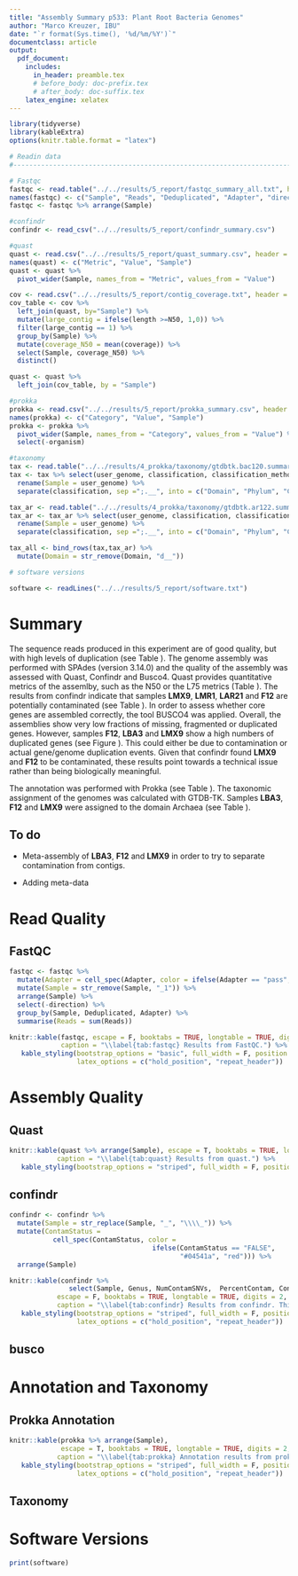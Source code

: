 ```yaml
---
title: "Assembly Summary p533: Plant Root Bacteria Genomes"
author: "Marco Kreuzer, IBU"
date: "`r format(Sys.time(), '%d/%m/%Y')`"
documentclass: article
output:
  pdf_document:
    includes:
      in_header: preamble.tex
      # before_body: doc-prefix.tex
      # after_body: doc-suffix.tex
    latex_engine: xelatex
---
```


```r
library(tidyverse)
library(kableExtra)
options(knitr.table.format = "latex")
```




```r
# Readin data
#------------------------------------------------------------------------------

# Fastqc
fastqc <- read.table("../../results/5_report/fastqc_summary_all.txt", header = F)
names(fastqc) <- c("Sample", "Reads", "Deduplicated", "Adapter", "direction")
fastqc <- fastqc %>% arrange(Sample)

#confindr
confindr <- read_csv("../../results/5_report/confindr_summary.csv")

#quast
quast <- read.csv("../../results/5_report/quast_summary.csv", header = FALSE)
names(quast) <- c("Metric", "Value", "Sample")
quast <- quast %>%
  pivot_wider(Sample, names_from = "Metric", values_from = "Value")

cov <- read.csv("../../results/5_report/contig_coverage.txt", header = TRUE)
cov_table <- cov %>%
  left_join(quast, by="Sample") %>%
  mutate(large_contig = ifelse(length >=N50, 1,0)) %>%
  filter(large_contig == 1) %>%
  group_by(Sample) %>%
  mutate(coverage_N50 = mean(coverage)) %>%
  select(Sample, coverage_N50) %>%
  distinct()

quast <- quast %>%
  left_join(cov_table, by = "Sample")

#prokka
prokka <- read.csv("../../results/5_report/prokka_summary.csv", header = FALSE)
names(prokka) <- c("Category", "Value", "Sample")
prokka <- prokka %>%
  pivot_wider(Sample, names_from = "Category", values_from = "Value") %>%
  select(-organism)

#taxonomy
tax <- read.table("../../results/4_prokka/taxonomy/gtdbtk.bac120.summary.tsv", sep = "\t", header = TRUE)
tax <- tax %>% select(user_genome, classification, classification_method) %>%
  rename(Sample = user_genome) %>%
  separate(classification, sep =";.__", into = c("Domain", "Phylum", "Class", "Order", "Family", "Genus", "Species"))

tax_ar <- read.table("../../results/4_prokka/taxonomy/gtdbtk.ar122.summary.tsv", sep = "\t", header = TRUE)
tax_ar <- tax_ar %>% select(user_genome, classification, classification_method) %>%
  rename(Sample = user_genome) %>%
  separate(classification, sep =";.__", into = c("Domain", "Phylum", "Class", "Order", "Family", "Genus", "Species"))

tax_all <- bind_rows(tax,tax_ar) %>%
  mutate(Domain = str_remove(Domain, "d__"))

# software versions

software <- readLines("../../results/5_report/software.txt")
```
\tableofcontents

# Summary

The sequence reads produced in this experiment are of good quality, but with high levels of duplication (see Table \ref{tab:fastqc}). The genome assembly was performed with SPAdes (version 3.14.0) and the quality of the
assembly was assessed with Quast, Confindr and Busco4. Quast provides quantitative metrics of the assemlby, such as the N50 or the L75 metrics (Table \ref{tab:quast}). The results from confindr indicate
that samples **LMX9**, **LMR1**, **LAR21** and **F12** are potentially contaminated (see Table \ref{tab:confindr}). In order to assess whether core genes are assembled correctly, the tool
BUSCO4 was applied. Overall, the assemblies show very low fractions of missing, fragmented or duplicated genes. However, samples **F12**, **LBA3** and **LMX9** show a high numbers of duplicated genes (see Figure \ref{fig:busco}). This could either be due to contamination or actual gene/genome duplication events. Given that
confindr found **LMX9** and **F12** to be contaminated, these results point towards
a technical issue rather than being biologically meaningful.

The annotation was performed with Prokka (see Table \ref{tab:prokka}). The taxonomic assignment of the genomes was calculated with GTDB-TK. Samples **LBA3**, **F12** and **LMX9** were assigned to the domain Archaea (see Table \ref{tab:taxonomy}).

## To do

* Meta-assembly of  **LBA3**, **F12** and **LMX9** in order to try to separate contamination from contigs.

* Adding meta-data


# Read Quality

## FastQC

```r
fastqc <- fastqc %>%
  mutate(Adapter = cell_spec(Adapter, color = ifelse(Adapter == "pass", "#04541a", "red"))) %>%
  mutate(Sample = str_remove(Sample, "_1")) %>%
  arrange(Sample) %>%
  select(-direction) %>%
  group_by(Sample, Deduplicated, Adapter) %>%
  summarise(Reads = sum(Reads))

knitr::kable(fastqc, escape = F, booktabs = TRUE, longtable = TRUE, digits = 2, linesep = c(""),
             caption = "\\label{tab:fastqc} Results from FastQC.") %>%
   kable_styling(bootstrap_options = "basic", full_width = F, position = "center",
                 latex_options = c("hold_position", "repeat_header"))

```


# Assembly Quality

## Quast

```r
knitr::kable(quast %>% arrange(Sample), escape = T, booktabs = TRUE, longtable = TRUE, digits = 2, linesep = c(""),
            caption = "\\label{tab:quast} Results from quast.") %>%
   kable_styling(bootstrap_options = "striped", full_width = F, position = "center",latex_options = c("hold_position", "repeat_header"))
```

## confindr

```r
confindr <- confindr %>%
  mutate(Sample = str_replace(Sample, "_", "\\\\_")) %>%
  mutate(ContamStatus =
           cell_spec(ContamStatus, color =
                                    ifelse(ContamStatus == "FALSE",
                                           "#04541a", "red"))) %>%
  arrange(Sample)

knitr::kable(confindr %>%
               select(Sample, Genus, NumContamSNVs,  PercentContam, ContamStatus),
            escape = F, booktabs = TRUE, longtable = TRUE, digits = 2, linesep = c("", "\\addlinespace"),
            caption = "\\label{tab:confindr} Results from confindr. This tool analyses genes that are known to be single-copy and conserved accross all bacteria and flags assemblies, where there are more than one allele present in some genes.") %>%
   kable_styling(bootstrap_options = "striped", full_width = F, position = "center",
                 latex_options = c("hold_position", "repeat_header"))
```

## busco

\begin{figure}[H]
\includegraphics[width=1\columnwidth]{../../results/5_report/busco_summary/busco_figure.png}
\centering
\caption{Genome assembly assessment using BUSCO4. The figure shows how many expected Genes are complete, complete \& duplicate, fragmented or missing.}
\label{fig:busco}
\end{figure}

# Annotation and Taxonomy

## Prokka Annotation


```r
knitr::kable(prokka %>% arrange(Sample),
             escape = T, booktabs = TRUE, longtable = TRUE, digits = 2, linesep = c(""),
            caption = "\\label{tab:prokka} Annotation results from prokka analysis.") %>%
   kable_styling(bootstrap_options = "striped", full_width = F, position = "center",
                 latex_options = c("hold_position", "repeat_header"))
```

## Taxonomy

\begin{landscape}

```r
knitr::opts_chunk$set(echo = FALSE)
knitr::kable(tax_all %>% arrange(Sample),
             escape = T, booktabs = TRUE, longtable = TRUE, digits = 2, linesep = c(""),
            caption = "\\label{tab:taxonomy} Results from GTDB-TK. The column placement method indicates whther the taxonomic assignment was done by Average Nucleotide Identity (ANI), or by estimating the placement in a phylogenetic reference tree (placement). \"ANI/placement\" means that both methods agree on the taxonomic assignment.") %>%
   kable_styling(font_size=8,bootstrap_options = "striped",  position = "center",
                 latex_options = c("hold_position", "repeat_header"))
```

\end{landscape}

# Software Versions

```r
print(software)
```